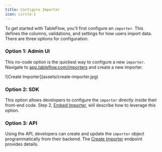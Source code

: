 ```yaml
---
title: Configure Importer
icon: circle-1
---
```


To get started with TableFlow, you'll first  configure an `importer`. This defines the columns, validations, and settings for how users import data. There are three options for configuration.

### Option 1: Admin UI
This no-code option is the quickest way to configure a new `importer`. Navigate to [app.tableflow.com/importers](https://app.tableflow.com/importers) and create a new importer.
<Frame>
    ![Create Importer](assets/create-importer.jpg)
</Frame>

### Option 2: SDK
This option allows developers to configure the `importer` directly inside their front-end code. Step 2, [Embed Importer](/embed-importer), will describe how to leverage this option.

### Option 3: API
Using the API, developers can create and update the `importer` object programmatically from their backend. The [Create Importer](/api/create-importer) endpoint provides details.
